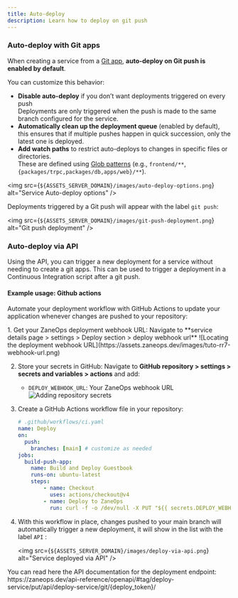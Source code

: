 ```yaml
---
title: Auto-deploy
description: Learn how to deploy on git push
---
```



### Auto-deploy with Git apps


When creating a service from a [Git app](../git-apps), **auto-deploy on Git push is enabled by default**.

You can customize this behavior:

- **Disable auto-deploy** if you don’t want deployments triggered on every push
    <Aside type="note" title="On every push ?">
      Deployments are only triggered when the push is made to the same branch configured for the service.
    </Aside>
- **Automatically clean up the deployment queue** (enabled by default), this ensures that if multiple pushes happen in quick succession, only the latest one is deployed.
- **Add watch paths** to restrict auto-deploys to changes in specific files or directories.  
  These are defined using [Glob patterns](https://en.wikipedia.org/wiki/Glob_(programming)) (e.g., `frontend/**`, `{packages/trpc,packages/db,apps/web}/**`).

<img src={`${ASSETS_SERVER_DOMAIN}/images/auto-deploy-options.png`} alt="Service Auto-deploy options" />

Deployments triggered by a Git push will appear with the label `git push`:

<img src={`${ASSETS_SERVER_DOMAIN}/images/git-push-deployment.png`} alt="Git push deployment" />


### Auto-deploy via API

Using the API, you can trigger a new deployment for a service without needing to create a git apps. 
This can be used to trigger a deployment in a Continuous Integration script after a git push.

#### Example usage: Github actions

Automate your deployment workflow with GitHub Actions to update your application whenever changes are pushed to your repository:

<Steps>
1. Get your ZaneOps deployment webhook URL:
   Navigate to **service details page > settings > Deploy section > deploy webhook url**
   ![Locating the deployment webhook URL](https://assets.zaneops.dev/images/tuto-rr7-webhook-url.png)
   
2. Store your secrets in GitHub:
   Navigate to **GitHub repository > settings > secrets and variables > actions** and add:
   - `DEPLOY_WEBHOOK_URL`: Your ZaneOps webhook URL
   ![Adding repository secrets](https://assets.zaneops.dev/images/tuto-rr7-secrets.png)
   
3. Create a GitHub Actions workflow file in your repository:
    ```yaml
    # .github/workflows/ci.yaml
    name: Deploy
    on:
      push:
        branches: [main] # customize as needed
    jobs:
      build-push-app:
        name: Build and Deploy Guestbook
        runs-on: ubuntu-latest
        steps:
            - name: Checkout
              uses: actions/checkout@v4
            - name: Deploy to ZaneOps
              run: curl -f -o /dev/null -X PUT "${{ secrets.DEPLOY_WEBHOOK_URL }}" 
    ```
5. With this workflow in place, changes pushed to your main branch will automatically trigger a new deployment, 
   it will show in the list with the label `API` :
    
   <img src={`${ASSETS_SERVER_DOMAIN}/images/deploy-via-api.png`} alt="Service deployed via API" />

</Steps>

<Aside type="note" title="API reference">
You can read here the API documentation for the deployment endpoint:
 https://zaneops.dev/api-reference/openapi/#tag/deploy-service/put/api/deploy-service/git/{deploy_token}/
</Aside>